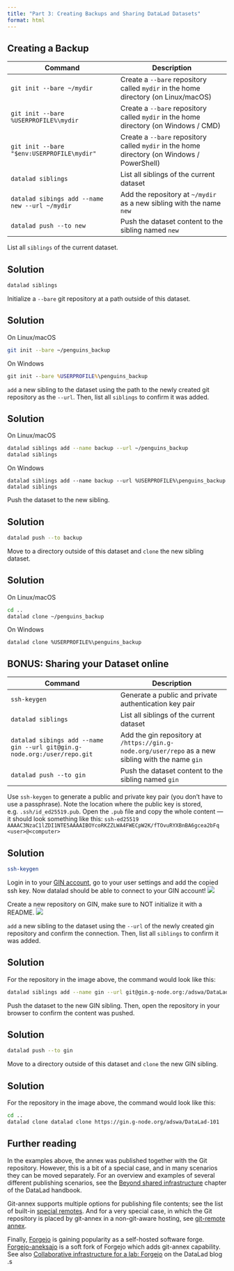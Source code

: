 ```yaml
---
title: "Part 3: Creating Backups and Sharing DataLad Datasets"
format: html
---
```


## Creating a Backup

| Command | Description |
| --- | --- |
| `git init --bare ~/mydir`| Create a `--bare` repository called `mydir` in the home directory (on Linux/macOS) |
| `git init --bare %USERPROFILE%\mydir` | Create a `--bare` repository called `mydir` in the home directory (on Windows / CMD) |
| `git init --bare "$env:USERPROFILE\mydir"` | Create a `--bare` repository called `mydir` in the home directory (on Windows / PowerShell) |
| `datalad siblings` | List all siblings of the current dataset |
| `datalad sibings add --name new --url ~/mydir` | Add the repository at `~/mydir` as a new sibling with the name `new` |
| `datalad push --to new` | Push the dataset content to the sibling named `new` |

:::{#exr-}
List all `siblings` of the current dataset.
:::
::: {.callout-tip collapse="true"}
## Solution
```bash
datalad siblings
```
:::

:::{#exr-}
Initialize a `--bare` git repository at a path outside of this dataset.
:::
::: {.callout-tip collapse="true"}
## Solution
On Linux/macOS
```bash
git init --bare ~/penguins_backup
```
On Windows
```cmd
git init --bare %USERPROFILE%\penguins_backup
```
:::

:::{#exr-}
`add` a new sibling to the dataset using the path to the newly created git repository as the `--url`.
Then, list all `siblings` to confirm it was added.
:::
::: {.callout-tip collapse="true"}
## Solution
On Linux/macOS
```bash
datalad siblings add --name backup --url ~/penguins_backup
datalad siblings
```
On Windows
```
datalad siblings add --name backup --url %USERPROFILE%\penguins_backup
datalad siblings
```
:::

:::{#exr-}
Push the dataset to the new sibling.
:::
::: {.callout-tip collapse="true"}
## Solution
```bash
datalad push --to backup
```
:::

:::{#exr-}
Move to a directory outside of this dataset and `clone` the new sibling dataset.
:::
::: {.callout-tip collapse="true"}
## Solution
On Linux/macOS
```bash
cd ..
datalad clone ~/penguins_backup
```
On Windows
```
datalad clone %USERPROFILE%\penguins_backup
```
:::


## BONUS: Sharing your Dataset online


| Command | Description |
| --- | --- |
| `ssh-keygen` | Generate a public and private authentication key pair |
| `datalad siblings` | List all siblings of the current dataset |
| `datalad sibings add --name gin --url git@gin.g-node.org:/user/repo.git` | Add the gin repository at `/https://gin.g-node.org/user/repo` as a new sibling with the name `gin` |
| `datalad push --to gin` | Push the dataset content to the sibling named `gin` |

:::{#exr-}
Use `ssh-keygen` to generate a public and private key pair (you don't have to use a passphrase).
Note the location where the public key is stored, e.g. `.ssh/id_ed25519.pub`.
Open the `.pub` file and copy the whole content --- it should look something like this: `ssh-ed25519 AAAAC3NzaC1lZDI1NTE5AAAAIBOYcoRKZZLWA4FWECpW2K/fTOvuRYXBnBA6gcea2bFq <user>@<computer>`
:::
::: {.callout-tip collapse="true"}
## Solution
```bash
ssh-keygen
```
:::

:::{#exr-}
Login in to your [GIN account](https://gin.g-node.org/), go to your user settings and add the copied ssh key.
Now datalad should be able to connect to your GIN account!
![](https://handbook.datalad.org/en/latest/_images/GIN_SSH_1.png)
:::

:::{#exr-}
Create a new repository on GIN, make sure to NOT initialize it with a README.
![](https://handbook.datalad.org/en/latest/_images/GIN_newrepo.png)
:::

:::{#exr-}
`add` a new sibling to the dataset using the `--url` of the newly created gin repository and confirm the connection.
Then, list all `siblings` to confirm it was added.
:::
::: {.callout-tip collapse="true"}
## Solution
For the repository in the image above, the command would look like this:
```bash
datalad siblings add --name gin --url git@gin.g-node.org:/adswa/DataLad-101.git
```
:::

:::{#exr-}
Push the dataset to the new GIN sibling. Then, open the repository in your browser to confirm the content was pushed.
:::
::: {.callout-tip collapse="true"}
## Solution
```bash
datalad push --to gin
```
:::

:::{#exr-}
Move to a directory outside of this dataset and `clone` the new GIN sibling.
:::
::: {.callout-tip collapse="true"}
## Solution
For the repository in the image above, the command would look like this:
```bash
cd ..
datalad clone datalad clone https://gin.g-node.org/adswa/DataLad-101
```
:::

## Further reading

In the examples above, the annex was published together with the Git repository.
However, this is a bit of a special case, and in many scenarios they can be moved separately.
For an overview and examples of several different publishing scenarios, see the [Beyond shared infrastructure](https://handbook.datalad.org/en/latest/basics/basics-thirdparty.html) chapter of the DataLad handbook.

Git-annex supports multiple options for publishing file contents; see the list of built-in [special remotes](https://git-annex.branchable.com/special_remotes/). And for a very special case, in which the Git repository is placed by git-annex in a non-git-aware hosting, see [git-remote annex](https://git-annex.branchable.com/tips/storing_a_git_repository_on_any_special_remote/).

Finally, [Forgejo](https://forgejo.org/) is gaining popularity as a self-hosted software forge.
[Forgejo-aneksajo](https://codeberg.org/forgejo-aneksajo/forgejo-aneksajo) is a soft fork of Forgejo which adds git-annex capability.
See also [Collaborative infrastructure for a lab: Forgejo](https://blog.datalad.org/posts/lab-infra-forgejo/) on the DataLad blog
.s
